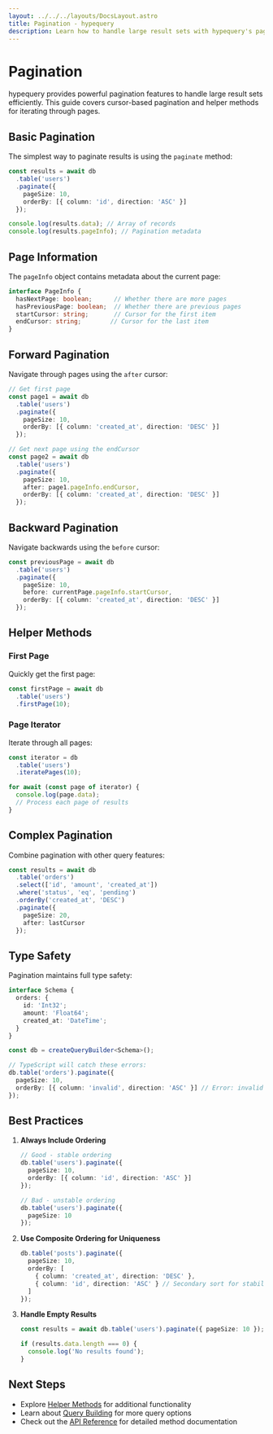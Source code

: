 ```yaml
---
layout: ../../../layouts/DocsLayout.astro
title: Pagination - hypequery
description: Learn how to handle large result sets with hypequery's pagination features
---
```


# Pagination

hypequery provides powerful pagination features to handle large result sets efficiently. This guide covers cursor-based pagination and helper methods for iterating through pages.

## Basic Pagination

The simplest way to paginate results is using the `paginate` method:

```typescript
const results = await db
  .table('users')
  .paginate({
    pageSize: 10,
    orderBy: [{ column: 'id', direction: 'ASC' }]
  });

console.log(results.data); // Array of records
console.log(results.pageInfo); // Pagination metadata
```

## Page Information

The `pageInfo` object contains metadata about the current page:

```typescript
interface PageInfo {
  hasNextPage: boolean;      // Whether there are more pages
  hasPreviousPage: boolean;  // Whether there are previous pages
  startCursor: string;       // Cursor for the first item
  endCursor: string;        // Cursor for the last item
}
```

## Forward Pagination

Navigate through pages using the `after` cursor:

```typescript
// Get first page
const page1 = await db
  .table('users')
  .paginate({
    pageSize: 10,
    orderBy: [{ column: 'created_at', direction: 'DESC' }]
  });

// Get next page using the endCursor
const page2 = await db
  .table('users')
  .paginate({
    pageSize: 10,
    after: page1.pageInfo.endCursor,
    orderBy: [{ column: 'created_at', direction: 'DESC' }]
  });
```

## Backward Pagination

Navigate backwards using the `before` cursor:

```typescript
const previousPage = await db
  .table('users')
  .paginate({
    pageSize: 10,
    before: currentPage.pageInfo.startCursor,
    orderBy: [{ column: 'created_at', direction: 'DESC' }]
  });
```

## Helper Methods

### First Page

Quickly get the first page:

```typescript
const firstPage = await db
  .table('users')
  .firstPage(10);
```

### Page Iterator

Iterate through all pages:

```typescript
const iterator = db
  .table('users')
  .iteratePages(10);

for await (const page of iterator) {
  console.log(page.data);
  // Process each page of results
}
```

## Complex Pagination

Combine pagination with other query features:

```typescript
const results = await db
  .table('orders')
  .select(['id', 'amount', 'created_at'])
  .where('status', 'eq', 'pending')
  .orderBy('created_at', 'DESC')
  .paginate({
    pageSize: 20,
    after: lastCursor
  });
```

## Type Safety

Pagination maintains full type safety:

```typescript
interface Schema {
  orders: {
    id: 'Int32';
    amount: 'Float64';
    created_at: 'DateTime';
  }
}

const db = createQueryBuilder<Schema>();

// TypeScript will catch these errors:
db.table('orders').paginate({
  pageSize: 10,
  orderBy: [{ column: 'invalid', direction: 'ASC' }] // Error: invalid column
});
```

## Best Practices

1. **Always Include Ordering**
   ```typescript
   // Good - stable ordering
   db.table('users').paginate({
     pageSize: 10,
     orderBy: [{ column: 'id', direction: 'ASC' }]
   });

   // Bad - unstable ordering
   db.table('users').paginate({
     pageSize: 10
   });
   ```

2. **Use Composite Ordering for Uniqueness**
   ```typescript
   db.table('posts').paginate({
     pageSize: 10,
     orderBy: [
       { column: 'created_at', direction: 'DESC' },
       { column: 'id', direction: 'ASC' } // Secondary sort for stability
     ]
   });
   ```

3. **Handle Empty Results**
   ```typescript
   const results = await db.table('users').paginate({ pageSize: 10 });
   
   if (results.data.length === 0) {
     console.log('No results found');
   }
   ```

## Next Steps

- Explore [Helper Methods](/docs/guides/helper-methods) for additional functionality
- Learn about [Query Building](/docs/guides/query-building) for more query options
- Check out the [API Reference](/docs/reference/api) for detailed method documentation 